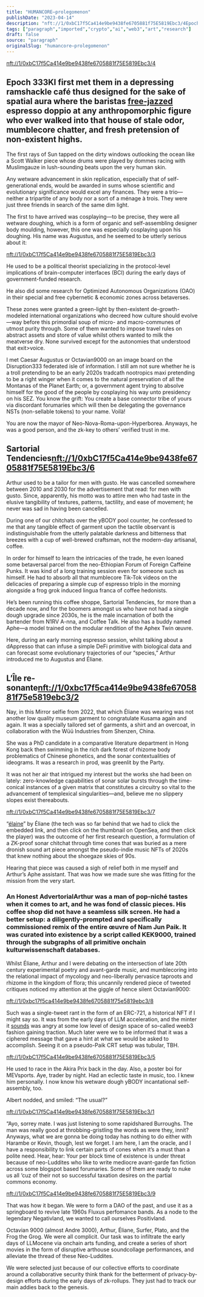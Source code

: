 ```yaml
---
title: "HUMANCORE—prolegomenon"
publishDate: "2023-04-14"
description: "nft://1/0xbC17f5Ca414e9be9438fe6705881f75E5819Ebc3/4Epoch 333KI first met them in a depressing ramshackle café thus designed for the sake of spatial ......"
tags: ["paragraph","imported","crypto","ai","web3","art","research"]
draft: false
source: "paragraph"
originalSlug: "humancore—prolegomenon"
---
```


[nft://1/0xbC17f5Ca414e9be9438fe6705881f75E5819Ebc3/4](nft://1/0xbC17f5Ca414e9be9438fe6705881f75E5819Ebc3/4)

## Epoch 333KI first met them in a depressing ramshackle café thus designed for the sake of spatial aura where the baristas [free-jazzed](https://gallery.manifold.xyz/0xbc17f5ca414e9be9438fe6705881f75e5819ebc3/9) espresso doppio at any anthropomorphic figure who ever walked into that house of stale odor, mumblecore chatter, and fresh pretension of non-existent highs.

The first rays of Sun tapped on the dirty windows outlooking the ocean like a Scott Walker piece whose drums were played by dommes racing with Muslimgauze in lush-sounding beats upon the very human skin.

Any wetware advancement in skin replication, especially that of self-generational ends, would be awarded in sums whose scientific and evolutionary significance would excel any finances. They were a trio—neither a tripartite of any body nor a sort of a ménage à trois. They were just three friends in search of the same dim light.

The first to have arrived was cosplaying—to be precise, they were all wetware doughing, which is a form of organic and self-assembling designer body moulding, however, this one was especially cosplaying upon his doughing. His name was Augustus, and he seemed to be utterly serious about it:

[nft://1/0xbC17f5Ca414e9be9438fe6705881f75E5819Ebc3/3](nft://1/0xbC17f5Ca414e9be9438fe6705881f75E5819Ebc3/3)

He used to be a political theorist specializing in the protocol-level implications of brain-computer interfaces (BCI) during the early days of government-funded research.

He also did some research for Optimized Autonomous Organizations (OAO) in their special and free cybernetic & economic zones across betaverses.

These zones were granted a green-light by then-existent de-growth-modeled international organizations who decreed how culture should evolve—way before this primordial soup of micro- and macro-communes of utmost purity through. Some of them wanted to impose travel rules on abstract assets and store of value whilst others wanted to milk the meatverse dry. None survived except for the autonomies that understood that exit>voice.

I met Caesar Augustus or Octavian9000 on an image board on the Disruption333 federated isle of information. I still am not sure whether he is a troll pretending to be an early 2020s tradcath nootropics maxi pretending to be a right winger when it comes to the natural preservation of all the Montanas of the Planet Earth; or, a government agent trying to absolve himself for the good of the people by cosplaying his way unto presidency on his SEZ. You know the grift: You create a base connector tribe of yours via discordant forumaries which will then be delegating the governance NSTs (non-sellable tokens) to your name. Voilà!

You are now the mayor of Neo-Nova-Roma-upon-Hyperborea. Anyways, he was a good person, and the zk-key to others’ verified trust in me.

## Sartorial Tendencies[nft://1/0xbC17f5Ca414e9be9438fe6705881f75E5819Ebc3/6](nft://1/0xbC17f5Ca414e9be9438fe6705881f75E5819Ebc3/6)

Arthur used to be a tailor for men with gusto. He was cancelled somewhere between 2010 and 2030 for the advertisement that read: for men with gusto. Since, apparently, his motto was to attire men who had taste in the elusive tangibility of textures, patterns, tactility, and ease of movement; he never was sad in having been cancelled.

During one of our chitchats over the yBODY pool counter, he confessed to me that any tangible effect of garment upon the tactile observant is indistinguishable from the utterly palatable darkness and bitterness that breezes with a cup of well-brewed craftsman, not the modern-day artisanal, coffee.

In order for himself to learn the intricacies of the trade, he even loaned some betaversal parcel from the neo-Ethiopian Forum of Foreign Caffeine Punks. It was kind of a long training session even for someone such as himself. He had to absorb all that mumblecore Tik-Tok videos on the delicacies of preparing a simple cup of espresso triplo in the morning alongside a frog grok induced lingua franca of coffee hedonists.

He’s been running this coffee shoppe, Sartorial Tendencies, for more than a decade now, and for the boomers amongst us who have not had a single dough upgrade since 2030s, he is the male incarnation of both the bartender from N1RV A-nna, and Coffee Talk. He also has a buddy named Aphe—a model trained on the modular rendition of the Aphex Twin œuvre.

Here, during an early morning espresso session, whilst talking about a dAppresso that can infuse a simple DeFi primitive with biological data and can forecast some evolutionary trajectories of our “species,” Arthur introduced me to Augustus and Éliane.

## L’Île re-sonante[nft://1/0xbc17f5ca414e9be9438fe6705881f75e5819ebc3/2](nft://1/0xbc17f5ca414e9be9438fe6705881f75e5819ebc3/2)

Nay, in this Mirror selfie from 2022, that which Éliane was wearing was not another low quality museum garment to congratulate Kusama again and again. It was a specially tailored set of garments, a shirt and an overcoat, in collaboration with the Wüü Industries from Shenzen, China.

She was a PhD candidate in a comparative literature department in Hong Kong back then swimming in the rich dark forest of rhizome body problematics of Chinese phonetics, and the sonar contextualities of ideograms. It was a research in prod, was greenlit by the Party.

It was not her air that intrigued my interest but the works she had been on lately: zero-knowledge capabilities of sonar solar bursts through the time-conical instances of a given matrix that constitutes a circuitry so vital to the advancement of templexical singularities—and, believe me no slippery slopes exist thereabouts.

[nft://1/0xbC17f5Ca414e9be9438fe6705881f75E5819Ebc3/7](nft://1/0xbC17f5Ca414e9be9438fe6705881f75E5819Ebc3/7)

“[élaine](https://gallery.manifold.xyz/0xbc17f5ca414e9be9438fe6705881f75e5819ebc3/7)” by Éliane (the tech was so far behind that we had to click the embedded link, and then click on the thumbnail on OpenSea, and then click the player) was the outcome of her first research question, a formulation of a ZK-proof sonar chitchat through time cones that was buried as a mere dronish sound art piece amongst the pseudo-indie music NFTs of 2020s that knew nothing about the shoegaze skies of 90s.

Hearing that piece was caused a sigh of relief both in me myself and Arthur’s Aphe assistant. That was how we made sure she was fitting for the mission from the very start.

### An Honest AdvertorialArthur was a man of pop-niché tastes when it comes to art, and he was fond of classic pieces. His coffee shop did not have a seamless silk screen. He had a better setup: a diligently-prompted and specifically commissioned remix of the entire œuvre of Nam Jun Paik. It was curated into existence by a script called KEK9000, trained through the subgraphs of all primitive onchain kulturwissenschaft databases.

Whilst Éliane, Arthur and I were debating on the intersection of late 20th century experimental poetry and avant-garde music, and mumblecoring into the relational impact of mycology and neo-liberally pervasice taproots and rhizome in the kingdom of flora; this uncannily rendered piece of tweeted critiques noticed my attention at the giggle of hence silent Octavian9000:

[nft://1/0xbc17f5ca414e9be9438fe6705881f75e5819ebc3/8](nft://1/0xbc17f5ca414e9be9438fe6705881f75e5819ebc3/8)

Such was a single-tweet rant in the form of an ERC-721, a historical NFT if I might say so. It was from the early days of LLM acceleration, and the minter it [sounds](https://opensea.io/assets/ethereum/0xbc17f5ca414e9be9438fe6705881f75e5819ebc3/8) was angry at some low level of design space of so-called weeb3 fashion gaining traction. Much later were we to be informed that it was a ciphered message that gave a hint at what we would be asked to accomplish. Seeing it on a pseudo-Paik CRT setup was tubular, TBH.

[nft://1/0xbC17f5Ca414e9be9438fe6705881f75E5819Ebc3/5](nft://1/0xbC17f5Ca414e9be9438fe6705881f75E5819Ebc3/5)

He used to race in the Akira Prix back in the day. Also, a poster boi for MEVsports. Aye, trader by night. Had an eclectic taste in music, too. I knew him personally. I now know his wetware dough yBODY incantational self-assembly, too.

Albert nodded, and smiled: “The usual?”

[nft://1/0xbC17f5Ca414e9be9438fe6705881f75E5819Ebc3/1](nft://1/0xbC17f5Ca414e9be9438fe6705881f75E5819Ebc3/1)

“Ayo, sorrey mate. I was just listening to some rapidshared Burroughs. The man was really good at throbbing-gristling the words as were they, innit? Anyways, what we are gonna be doing today has nothing to do either with Harambe or Kevin, though, lest we forget. I am here, I am the oracle, and I have a responsibility to link certain parts of cones when it’s a must than a polite need. Hear, hear: Your per block time of existence is under threat because of neo-Luddites who like to write mediocre avant-garde fan fiction across some blogspot based forumaries. Some of them are ready to nuke us all ‘cuz of their not so successful taxation desires on the partial commons economy.

[nft://1/0xbC17f5Ca414e9be9438fe6705881f75E5819Ebc3/9](nft://1/0xbC17f5Ca414e9be9438fe6705881f75E5819Ebc3/9)

That was how it began. We were to form a DAO of the past, and use it as a springboard to revive late 1960s Fluxus perfomance bands. As a node to the legendary Negativland, we wanted to call ourselves Positivland.

Octavian 9000 (almost Andre 3000), Arthur, Éliane, Surfer, Plato, and the Frog the Grog. We were all complicit. Our task was to infiltrate the early days of LLMocene via onchain arts funding, and create a series of short movies in the form of disruptive arthouse soundcollage performances, and alleviate the thread of these Neo-Luddites.

We were selected just because of our collective efforts to coordinate around a collaborative security think thank for the betterment of privacy-by-design efforts during the early days of zk-rollups. They just had to track our main addies back to the genesis.

